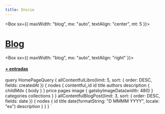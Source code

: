 ```yaml
---
title: Inicio
---
```




<Indexcover />
<Box sx={{ maxWidth: "blog", mx: "auto", textAlign: "center", mt: 5 }}>


</Box>

<Carousel />

<Box sx={{ maxWidth: "blog", mx: "auto", textAlign: "center", mt: 5 }}>

<Divider />

# [Blog](/blog)

</Box>

<PostListA1 posts={props.data.allContentfulBlogPost.nodes} />

<Box sx={{ maxWidth: "blog", mx: "auto", textAlign: "right" }}>

#### [+ entradas](/blog)

<Divider />

</Box>

  query HomePageQuery {
    allContentfulLibro(limit: 5, sort: { order: DESC, fields: createdAt }) {
      nodes {
        contentful_id
        id
        title
        authors
        description {
          childMdx {
            body
          }
        }
        price
        pages
        image {
          gatsbyImageData(width: 480)
        }
        categories
        collections
      }
    }
    allContentfulBlogPost(limit: 3, sort: { order: DESC, fields: date }) {
      nodes {
        id
        title
        date(formatString: "D MMMM YYYY", locale: "es")
        description
      }
    }
  }
`
